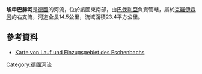 {{Multiple issues|
{{Expand language|1=de|time=2020-12-05T14:59:23+00:00}}
{{Onesource|time=2020-12-05T14:59:23+00:00}}
}}
{{Coord|49|45|0.35|N|11|53|38.16|E|display=title}}

'''埃申巴赫河'''是[[德國|德國]]的河流，位於該國東南部，由[[巴伐利亞|巴伐利亞]]負責管轄，屬於[[克羅伊森河_(海德納布河支流)|克羅伊森河]]的右支流，河道全長14.5公里，流域面積23.4平方公里。

==參考資料==
* [https://geoportal.bayern.de/bayernatlas/?bgLayer=tk&X=5513761.51&Y=4487413.38&zoom=8&lang=de&topic=ba&catalogNodes=122 Karte von Lauf und Einzugsgebiet des Eschenbachs] {{Wayback|url=https://geoportal.bayern.de/bayernatlas/?bgLayer=tk&X=5513761.51&Y=4487413.38&zoom=8&lang=de&topic=ba&catalogNodes=122 |date=20170303201840 }}

{{Germany-geo-stub}}
[[Category:德國河流|Category:德國河流]]